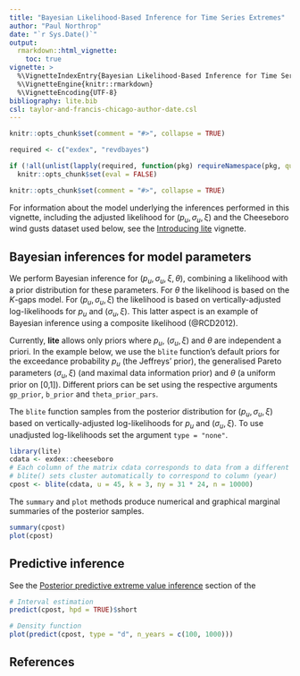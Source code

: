 ```yaml
---
title: "Bayesian Likelihood-Based Inference for Time Series Extremes"
author: "Paul Northrop"
date: "`r Sys.Date()`"
output: 
  rmarkdown::html_vignette:
    toc: true
vignette: >
  %\VignetteIndexEntry{Bayesian Likelihood-Based Inference for Time Series Extremes}
  %\VignetteEngine{knitr::rmarkdown}
  %\VignetteEncoding{UTF-8}
bibliography: lite.bib
csl: taylor-and-francis-chicago-author-date.csl
---
```


```r
knitr::opts_chunk$set(comment = "#>", collapse = TRUE)

required <- c("exdex", "revdbayes")

if (!all(unlist(lapply(required, function(pkg) requireNamespace(pkg, quietly = TRUE)))))
  knitr::opts_chunk$set(eval = FALSE)
```

```r
knitr::opts_chunk$set(comment = "#>", collapse = TRUE)
```

For information about the model underlying the inferences performed in this vignette, including the adjusted likelihood for $(p_u, \sigma_u, \xi)$ and the Cheeseboro wind gusts dataset used below, see the [Introducing lite](introduction-to-lite.html) vignette. 

## Bayesian inferences for model parameters

We perform Bayesian inference for $(p_u, \sigma_u, \xi, \theta)$, combining a likelihood with a prior distribution for these parameters. For $\theta$ the likelihood is based on the $K$-gaps model. For $(p_u, \sigma_u, \xi)$ the likelihood is based on vertically-adjusted log-likelihoods for $p_u$ and  $(\sigma_u, \xi)$.  This latter aspect is an example of Bayesian inference using a composite likelihood (@RCD2012).  

Currently, **lite** allows only priors where $p_u$, $(\sigma_u, \xi$) and $\theta$ are independent a priori.  In the example below, we use the `blite` function's default priors for the exceedance probability $p_u$ (the Jeffreys' prior), the generalised Pareto parameters $(\sigma_u, \xi)$ (and maximal data information prior) and $\theta$ (a uniform prior on [0,1]).  Different priors can be set using the respective arguments `gp_prior`, `b_prior` and `theta_prior_pars`.

The `blite` function samples from the posterior distribution for $(p_u, \sigma_u, \xi)$ based on vertically-adjusted log-likelihoods for $p_u$ and $(\sigma_u, \xi)$.  To use unadjusted log-likelihoods set the argument `type = "none"`.

```r
library(lite)
cdata <- exdex::cheeseboro
# Each column of the matrix cdata corresponds to data from a different year
# blite() sets cluster automatically to correspond to column (year)
cpost <- blite(cdata, u = 45, k = 3, ny = 31 * 24, n = 10000)
```

The `summary` and `plot` methods produce numerical and graphical marginal summaries of the posterior samples.

```r
summary(cpost)
plot(cpost)
```

## Predictive inference

See the [Posterior predictive extreme value inference](https://cran.r-project.org/web/packages/revdbayes/vignettes/revdbayes-c-predictive-vignette.html#posterior-predictive-extreme-value-inference) section of the  

```r
# Interval estimation
predict(cpost, hpd = TRUE)$short
```

```r
# Density function
plot(predict(cpost, type = "d", n_years = c(100, 1000)))
```

## References

<script type="text/x-mathjax-config">
   MathJax.Hub.Config({  "HTML-CSS": { minScaleAdjust: 125, availableFonts: [] }  });
</script>
